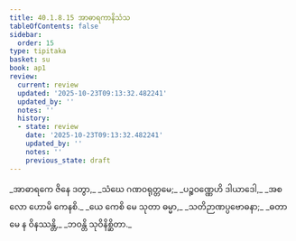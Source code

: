 ```yaml
---
title: 40.1.8.15 အာဓာရကာနိသံသ
tableOfContents: false
sidebar:
  order: 15
type: tipitaka
basket: su
book: ap1
review:
  current: review
  updated: '2025-10-23T09:13:32.482241'
  updated_by: ''
  notes: ''
  history:
  - state: review
    date: '2025-10-23T09:13:32.482241'
    updated_by: ''
    notes: ''
    previous_state: draft
---
```



<ReviewStatus review={frontmatter.review} showDetails={true} />

<HypothesisAnnotation frontmatter={frontmatter} />

<DynamicBreadcrumb />

<Division number="130" book="ap1" e="ch" v="20" p="362">

<Paragraph number="4427" type="verses" book="ap1">
_အာဓာရကေ ဇိနေ ဒတွာ,_  
_သံဃေ ဂဏဝရုတ္တမေ;_  
_ပဉ္စဝဏ္ဏေဟိ ဒါယာဒေါ,_  
_အစလော ဟောမိ ကေနစိ._  

</Paragraph>

</Division>
<Division number="131" book="ap1" e="ch" v="20" p="362">

<Paragraph number="4428" type="verses" book="ap1">
_ယေ ကေစိ မေ သုတာ ဓမ္မာ,_  
_သတိဉာဏပ္ပဗောဓနာ;_  
_ဓတာ မေ န ဝိနဿန္တိ,_  
_ဘဝန္တိ သုဝိနိစ္ဆိတာ._
</Paragraph>
</Division>